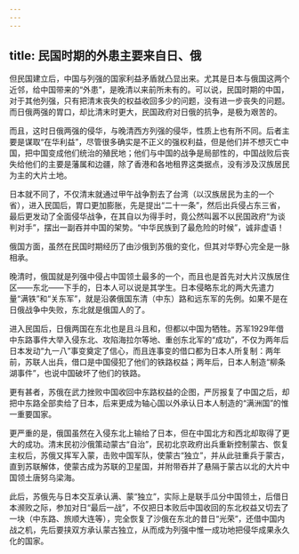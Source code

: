```yaml
---
---
---
```

title: 民国时期的外患主要来自日、俄
---



但民国建立后，中国与列强的国家利益矛盾就凸显出来。尤其是日本与俄国这两个近邻，给中国带来的“外患”，是晚清以来前所未有的。可以说，民国时期的中国，对于其他列强，只有把清末丧失的权益收回多少的问题，没有进一步丧失的问题。而日俄两强的胃口，却比清末时更大，民国政府对日俄的抗争，是极为艰苦的。

而且，这时日俄两强的侵华，与晚清西方列强的侵华，性质上也有所不同。后者主要是谋取“在华利益”，尽管很多确实是不正义的强权利益，但是他们并不想灭亡中国，把中国变成他们统治的殖民地；他们与中国的战争是局部性的，中国战败后丧失给他们的主要是藩属和边疆，除了香港和各地租界这类据点，没有涉及汉族居民为主的大片土地。

日本就不同了，不仅清末就通过甲午战争割去了台湾（以汉族居民为主的一个省），进入民国后，胃口更加膨胀，先是提出“二十一条”，然后出兵侵占东三省，最后更发动了全面侵华战争，在其自以为得手时，竟公然叫嚣不以民国政府“为谈判对手”，摆出一副吞并中国的架势。“中华民族到了最危险的时候”，诚非虚语！

俄国方面，虽然在民国时期经历了由沙俄到苏俄的变化，但其对华野心完全是一脉相承。

晚清时，俄国就是列强中侵占中国领土最多的一个，而且也是首先对大片汉族居住区——东北——下手的，日本人可以说是其学生。日本侵略东北的两大先遣力量“满铁”和“关东军”，就是沿袭俄国东清（中东）路和远东军的先例。如果不是在日俄战争中失败，东北就是俄国人的了。

进入民国后，日俄两国在东北也是且斗且和，但都以中国为牺牲。苏军1929年借中东路事件大举入侵东北、攻陷海拉尔等地、重创东北军的“成功”，不仅为两年后日本发动“九一八”事变奠定了信心，而且连事变的借口都为日本人所复制：两年前，苏联人出兵，借口是中国侵犯了他们的铁路权益；两年后，日本人制造“柳条湖事件”，也说中国破坏了他们的铁路。

更有甚者，苏俄在武力挫败中国收回中东路权益的企图，严厉报复了中国之后，却把中东路全部卖给了日本，后来更成为轴心国以外承认日本人制造的“满洲国”的惟一重要国家。

更严重的是，俄国虽然在入侵东北上输给了日本，但在中国北方和西北却取得了更大的成功。清末民初沙俄策动蒙古“自治”，民初北京政府出兵重新控制蒙古、恢复主权后，苏俄又挥军入蒙，击败中国军队，使蒙古“独立”，并从此驻重兵于蒙古，直到苏联解体，使蒙古成为苏联的卫星国，并附带吞并了悬隔于蒙古以北的大片中国领土唐努乌梁海。

此后，苏俄先与日本交互承认满、蒙“独立”，实际上是联手瓜分中国领土，后借日本濒败之际，参加对日“最后一战”，不仅把日本败后中国收回的东北权益又切去了一块（中东路、旅顺大连等），完全恢复了沙俄在东北的昔日“光荣”，还借中国内战之机，先后要挟双方承认蒙古独立，从而成为列强中惟一成功地把侵华成果永久化的国家。
